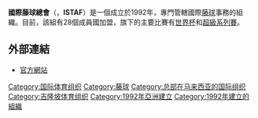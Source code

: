{{Infobox Organization
|name = 國際藤球總會<br>International Sepaktakraw Federation
|image_border =
|size =
|caption = 
|motto =
|type = 體育組織
|formation = 1992年
|headquarters = {{MYS}}[[吉隆坡|吉隆坡]]
|membership = 
|leader_title = 主席
|leader_name ={{flagicon|THA}} MG Dr. Charouck Arirachakaran
|website = [https://web.archive.org/web/20120625111506/http://www.sepaktakraw.org/ ISTAF]
}}
'''國際藤球總會'''（{{lang|en|International Sepaktakraw Federation}}，'''ISTAF'''）是一個成立於1992年，專門管轄國際[[藤球|藤球]]事務的組織。目前，該組有28個成員國加盟，旗下的主要比賽有[[藤球世界杯|世界杯]]和[[藤球超級系列賽|超級系列賽]]。

==外部連結==
* [https://web.archive.org/web/20120625111506/http://www.sepaktakraw.org/ 官方網站]

{{國際運動總會}}

[[Category:国际体育组织|Category:国际体育组织]]
[[Category:藤球|Category:藤球]]
[[Category:总部在马来西亚的国际组织|Category:总部在马来西亚的国际组织]]
[[Category:吉隆坡体育组织|Category:吉隆坡体育组织]]
[[Category:1992年亞洲建立|Category:1992年亞洲建立]]
[[Category:1992年建立的組織|Category:1992年建立的組織]]